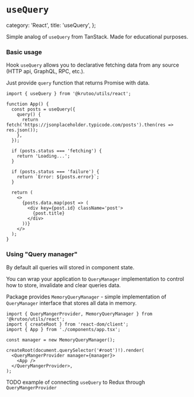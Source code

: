 # `useQuery`

  category: 'React',
  title: 'useQuery',
};

Simple analog of `useQuery` from TanStack.
Made for educational purposes.

### Basic usage

Hook `useQuery` allows you to declarative fetching data from any source (HTTP api, GraphQL, RPC, etc.).

Just provide `query` function that returns Promise with data.

```tsx
import { useQuery } from '@krutoo/utils/react';

function App() {
  const posts = useQuery({
    query() {
      return fetch('https://jsonplaceholder.typicode.com/posts').then(res => res.json());
    },
  });

  if (posts.status === 'fetching') {
    return 'Loading...';
  }

  if (posts.status === 'failure') {
    return `Error: ${posts.error}`;
  }

  return (
    <>
      {posts.data.map(post => (
        <div key={post.id} className='post'>
          {post.title}
        </div>
      ))}
    </>
  );
}
```

### Using "Query manager"

By default all queries will stored in component state.

You can wrap your application to `QueryManager` implementation to control how to store, invalidate and clear queries data.

Package provides `MemoryQueryManager` - simple implementation of `QueryManager` interface that stores all data in memory.

```tsx
import { QueryMangerProvider, MemoryQueryManager } from '@krutoo/utils/react';
import { createRoot } from 'react-dom/client';
import { App } from './components/app.tsx';

const manager = new MemoryQueryManager();

createRoot(document.querySelector('#root')!).render(
  <QueryMangerProvider manager={manager}>
    <App />
  </QueryMangerProvider>,
);
```

TODO example of connecting `useQuery` to Redux through `QueryMangerProvider`
